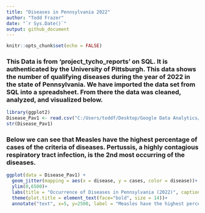 ```yaml
---
title: "Diseases in Pennsylvania 2022"
author: "Todd Frazer"
date: "`r Sys.Date()`"
output: github_document
---
```


```r
knitr::opts_chunk$set(echo = FALSE)
```

### This Data is from 'project_tycho_reports' on SQL. It is authenticated by the University of Pittsburgh. This data shows the number of qualifying diseases during the year of 2022 in the state of Pennsylvania. We have imported the data set from SQL into a spreadsheet. From there the data was cleaned, analyzed, and visualized below. 

```r
library(ggplot2)
Disease_Pav1 <- read.csv("C:/Users/toddf/Desktop/Google Data Analytics/Occurence_of_Diseases_in_Pennsylvania_2022/Disease_Data_clean.csv")
str(Disease_Pav1)
```

### Below we can see that Measles have the highest percentage of cases of the criteria of diseases. Pertussis, a highly contagious respiratory tract infection, is the 2nd most occurring of the diseases. 
```r
ggplot(data = Disease_Pav1) +
  geom_jitter(mapping = aes(x = disease, y = cases, color = disease))+
  ylim(0,6500)+
  labs(title = "Occurrence of Diseases in Pennsylvania (2022)", caption = "Data Source: Project Tycho University of Pittsburgh")+
  theme(plot.title = element_text(face="bold", size = 14))+
  annotate("text", x=5, y=2500, label = "Measles have the highest percentage of cases", color="red", fontface= "bold", angle=0)
```

